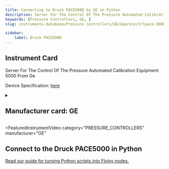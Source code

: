 ```yaml
---
title: Connecting to Druck PACE5000 by GE in Python
description: Server For The Control Of The Pressure Automated Calibration Equipment 5000 From Ge
keywords: [Pressure Controllers, GE, ] 
slug: instruments-database/Pressure Controllers/GE/Gepressctrlpace-5000 

sidebar:
    label: Druck PACE5000 
---
```



## Instrument Card

Server For The Control Of The Pressure Automated Calibration Equipment 5000 From Ge



Device Specification: [here](https://www.instrumart.com/assets/BHCS38476-PACE-5000-6000-Modular-Pressure-Controller_R12.pdf)

<details style={{ marginTop: "15px"}}>
<summary><h2 style={{display:'inline'}}>Manufacturer card: GE</h2></summary>

![GE](https://res.cloudinary.com/dhopxs1y3/image/upload/v1692125970/Instruments/Vendor%20Logos/GE.png)

**GE** Power is a world energy leader providing equipment, solutions and services across the energy value chain from generation to consumption

- Headquarters: US
- Yearly Revenue (millions, USD): 75000
- Vendor Website: [here](https://www.ge.com/)

</details>


<FeaturedInstrumentVideo
  category="PRESSURE_CONTROLLERS"
  manufacturer="GE"
></FeaturedInstrumentVideo>

## Connect to the Druck PACE5000 in Python

[Read our guide for turning Python scripts into Flojoy nodes.](https://docs.flojoy.ai/contribution/blocks/custom-flojoy-block/)



<Tabs>
<TabItem value="Flojoy" label="Flojoy" className="flojoy-instrument-tabs">

<NodeCardCollection category="PRESSURE_CONTROLLERS" manufacturer="GE"></NodeCardCollection>

</TabItem>
</Tabs>